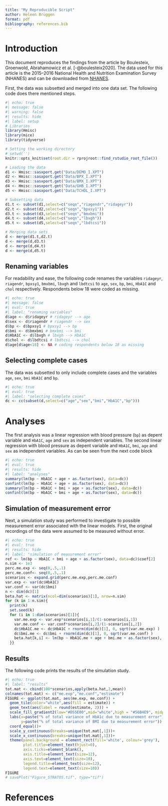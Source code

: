 ```yaml
---
title: "My Reproducible Script"
author: Heleen Brüggen
format: pdf
bibliography: references.bib
---
```


# Introduction 
This document reproduces the findings from the article by Boulesteix, Groenwold, Abrahamowicz et al. [-@boulesteix2020].
The data used for this article is the 2015–2016 National Health and Nutrition Examination Survey (NHANES) and can be downloaded from [NHANES](https://wwwn.cdc.gov/nchs/nhanes/). 

First, the data was subsetted and merged into one data set. The following code does there mentioned steps.

```r
#| echo: true
#| message: false
#| warning: false
#| results: hide
#| label: setup
# Libraries
library(Hmisc)
library(mice)
library(tidyverse)

# Setting the working directory
# setwd('')
knitr::opts_knit$set(root.dir = rprojroot::find_rstudio_root_file())

# Loading the data
d1 <- Hmisc::sasxport.get("Data/DEMO_I.XPT")
d2 <- Hmisc::sasxport.get("Data/BPX_I.XPT")
d3 <- Hmisc::sasxport.get("Data/BMX_I.XPT")
d4 <- Hmisc::sasxport.get("Data/GHB_I.XPT")
d5 <- Hmisc::sasxport.get("Data/TCHOL_I.XPT")

# Subsetting data
d1.t <- subset(d1,select=c("seqn","riagendr","ridageyr"))
d2.t <- subset(d2,select=c("seqn","bpxsy1"))
d3.t <- subset(d3,select=c("seqn","bmxbmi"))
d4.t <- subset(d4,select=c("seqn","lbxgh"))
d5.t <- subset(d5,select=c("seqn","lbdtcsi"))

# Merging data sets 
d <- merge(d1.t,d2.t)
d <- merge(d,d3.t)
d <- merge(d,d4.t)
d <- merge(d,d5.t)
```

## Renaming variables
For readability and ease, the following code renames the variables `ridageyr`, `riagendr`, `bpxsy1`, `bmxbmi`, `lbxgh` and `lbdtcsi` to `age`, `sex`, `bp`, `bmi`, `HbA1C` and `chol` respectively. Respondents below 18 were coded as missing. 
```r
#| echo: true
#| message: false
#| eval: true
#| label: "renaming variables"
d$age <- d$ridageyr # ridageyr --> age
d$sex <- d$riagendr # riagendr --> sex
d$bp <- d$bpxsy1 # bpxsy1 --> bp
d$bmi <- d$bmxbmi # bmxbmi --> bmi
d$HbA1C <- d$lbxgh # lbxgh --> HbA1C
d$chol <- d$lbdtcsi # lbdtcsi --> chol
d$age[d$age<18] <- NA # coding respondents below 18 as missing
```

## Selecting complete cases
The data was subsetted to only include complete cases and the variables `age`, `sex`, `bmi` `HbA1C` and `bp`.  
```r
#| echo: true
#| eval: true
#| label: "selecting complete cases"
dc <- cc(subset(d,select=c("age","sex","bmi","HbA1C","bp")))
```

# Analyses
The first analysis was a linear regression with blood pressure (`bp`) as depent variable and `HbA1C`, `age` and `sex` as independent variables. The second linear regression with blood pressure as depent variable and `HbA1C`, `bmi`, `age` and `sex` as independent variables. As can be seen from the next code block
```r
#| echo: true
#| eval: true
#| results: hide
#| label: "analyses"
summary(lm(bp ~ HbA1C + age + as.factor(sex), data=dc))
confint(lm(bp ~ HbA1C + age + as.factor(sex), data=dc))
summary(lm(bp ~ HbA1C + bmi + age + as.factor(sex), data=dc))
confint(lm(bp ~ HbA1C + bmi + age + as.factor(sex), data=dc))
```

## Simulation of measurement error
Next, a simulation study was performed to investigate to possible measurement error associated with the linear models. First, the original recordings of the data were assumed to be measured without error. 
```r
#| echo: true
#| eval: true
#| results: hide
#| label: "simulation of measurement error"
ref <- lm(bp ~ HbA1C + bmi + age + as.factor(sex), data=dc)$coef[2]
n.sim <- 1e3
perc.me.exp <- seq(0,.5,.1)
perc.me.conf<- seq(0,.5,.1)
scenarios <- expand.grid(perc.me.exp,perc.me.conf)
var.exp <- var(dc$HbA1C)
var.conf <- var(dc$bmi)
n <- dim(dc)[1]
beta.hat <- matrix(ncol=dim(scenarios)[1], nrow=n.sim)
for (k in 1:n.sim){
  print(k)
  set.seed(k)
  for (i in 1:dim(scenarios)[1]){
    var.me.exp <- var.exp*scenarios[i,1]/(1-scenarios[i,1])
    var.me.conf <- var.conf*scenarios[i,2]/(1-scenarios[i,2])
    dc$HbA1C.me <- dc$HbA1C + rnorm(dim(dc)[1], 0, sqrt(var.me.exp) )
    dc$bmi.me <- dc$bmi + rnorm(dim(dc)[1], 0, sqrt(var.me.conf) )
    beta.hat[k,i] <- lm(bp ~ HbA1C.me + age + bmi.me + as.factor(sex), data=dc)$coef[2]
  }}
```

## Results
The following code prints the results of the simulation study.
```r
#| echo: true
#| label: "results"
tot.mat <- cbind(100*scenarios,apply(beta.hat,2,mean))
colnames(tot.mat) <- c("me.exp","me.conf","estimate")
FIGURE <- ggplot(tot.mat, aes(me.exp, me.conf)) +
  geom_tile(color="white",aes(fill = estimate)) +
  geom_text(aes(label = round(estimate, 2))) +
  scale_fill_gradient2(low="#D55E00",mid="white",high = "#56B4E9", midpoint=ref) +
  labs(x=paste("% of total variance of HbA1c due to measurement error"),
       y=paste("% of total variance of BMI due to measurement error")) +
  coord_equal()+
  scale_y_continuous(breaks=unique(tot.mat[,1]))+
  scale_x_continuous(breaks=unique(tot.mat[,1]))+
  theme(panel.background = element_rect(fill='white', colour='grey'),
        plot.title=element_text(hjust=0),
        axis.ticks=element_blank(),
        axis.title=element_text(size=12),
        axis.text=element_text(size=10),
        legend.title=element_text(size=12),
        legend.text=element_text(size=10))
FIGURE
# savePlot("Figure_STRATOS.tif", type="tif")
```

# References